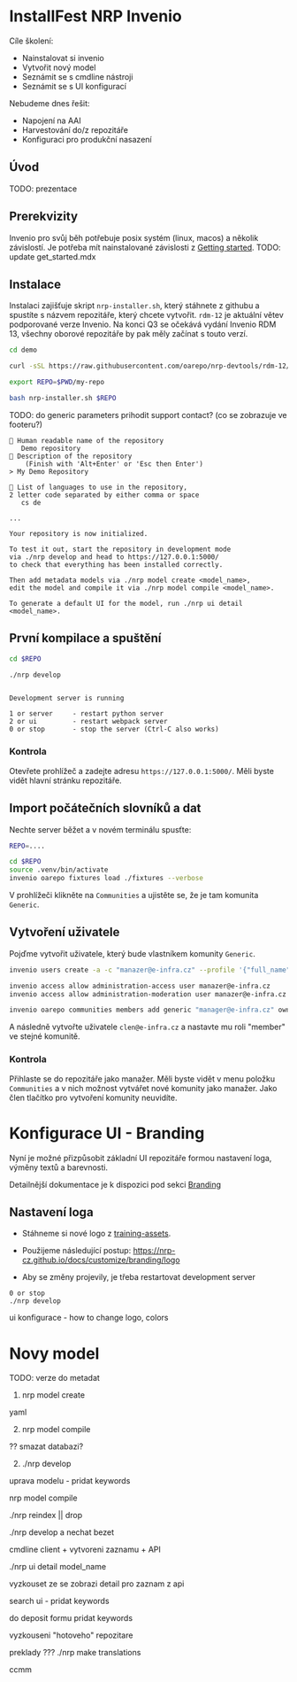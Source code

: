 # InstallFest NRP Invenio

Cíle školení:

* Nainstalovat si invenio
* Vytvořit nový model
* Seznámit se s cmdline nástroji
* Seznámit se s UI konfigurací

Nebudeme dnes řešit:

* Napojení na AAI
* Harvestování do/z repozitáře
* Konfiguraci pro produkční nasazení

## Úvod

TODO: prezentace

## Prerekvizity

Invenio pro svůj běh potřebuje posix systém (linux, macos) a několik závislostí.
Je potřeba mít nainstalované závislosti z [Getting started](/get_started).
TODO: update get_started.mdx

## Instalace

Instalaci zajišťuje skript `nrp-installer.sh`, který stáhnete z githubu a spustíte s názvem repozitáře, který chcete vytvořit. `rdm-12` je aktuální větev podporované verze Invenio. Na konci Q3 se očekává vydání Invenio RDM 13, všechny oborové repozitáře by pak měly začínat s touto verzí.

```bash
cd demo

curl -sSL https://raw.githubusercontent.com/oarepo/nrp-devtools/rdm-12/nrp-installer.sh >nrp-installer.sh
```

```bash
export REPO=$PWD/my-repo

bash nrp-installer.sh $REPO
```

TODO: do generic parameters prihodit support contact? (co se zobrazuje ve footeru?)

```
🎤 Human readable name of the repository
   Demo repository
🎤 Description of the repository
    (Finish with 'Alt+Enter' or 'Esc then Enter')
> My Demo Repository
 
🎤 List of languages to use in the repository,
2 letter code separated by either comma or space
   cs de

...

Your repository is now initialized. 

To test it out, start the repository in development mode
via ./nrp develop and head to https://127.0.0.1:5000/
to check that everything has been installed correctly.

Then add metadata models via ./nrp model create <model_name>,
edit the model and compile it via ./nrp model compile <model_name>.

To generate a default UI for the model, run ./nrp ui detail <model_name>.
```

## První kompilace a spuštění

```bash
cd $REPO

./nrp develop

```

```

Development server is running

1 or server     - restart python server
2 or ui         - restart webpack server
0 or stop       - stop the server (Ctrl-C also works)

```

### Kontrola

Otevřete prohlížeč a zadejte adresu `https://127.0.0.1:5000/`. Měli byste vidět hlavní stránku repozitáře.

## Import počátečních slovníků a dat

Nechte server běžet a v novém terminálu spusťte:

```bash
REPO=....

cd $REPO
source .venv/bin/activate
invenio oarepo fixtures load ./fixtures --verbose
```

V prohlížeči klikněte na `Communities` a ujistěte se, že je tam komunita `Generic`.

## Vytvoření uživatele

Pojďme vytvořit uživatele, který bude vlastníkem komunity `Generic`.

```bash
invenio users create -a -c "manazer@e-infra.cz" --profile '{"full_name": "Velký Manažer"}'

invenio access allow administration-access user manazer@e-infra.cz
invenio access allow administration-moderation user manazer@e-infra.cz
```

```bash
invenio oarepo communities members add generic "manager@e-infra.cz" owner
```

A následně vytvořte uživatele `clen@e-infra.cz` a nastavte mu roli "member" ve stejné komunitě.

### Kontrola

Přihlaste se do repozitáře jako manažer. Měli byste vidět v menu položku `Communities` a v nich možnost vytvářet nové komunity jako manažer. Jako člen tlačítko pro vytvoření komunity neuvidíte.

# Konfigurace UI - Branding

Nyní je možné přizpůsobit základní UI repozitáře formou nastavení loga, výměny textů a barevnosti.

Detailnější dokumentace je k dispozici pod sekci [Branding](https://nrp-cz.github.io/docs/customize/branding/styling)

## Nastavení loga

- Stáhneme si nové logo z [training-assets](./training-assets/my-logo.svg).

- Použijeme následující postup:
https://nrp-cz.github.io/docs/customize/branding/logo

- Aby se změny projevily, je třeba restartovat development server

```
0 or stop
./nrp develop
```

ui konfigurace - how to change logo, colors

# Novy model

TODO: verze do metadat

1. nrp model create

yaml

2. nrp model compile

?? smazat databazi?

2. ./nrp develop

uprava modelu - pridat keywords

nrp model compile

./nrp reindex || drop

./nrp develop a nechat bezet

cmdline client + vytvoreni zaznamu + API

./nrp ui detail model_name

vyzkouset ze se zobrazi detail pro zaznam z api

search ui - pridat keywords

do deposit formu pridat keywords

vyzkouseni "hotoveho" repozitare

preklady ???
./nrp make translations

ccmm
